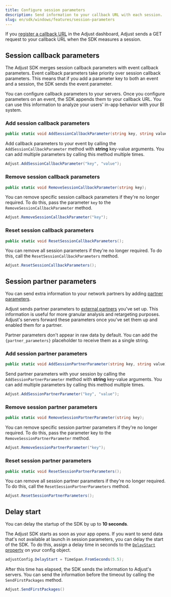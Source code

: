 ```yaml
---
title: Configure session parameters
description: Send information to your callback URL with each session.
slug: en/sdk/windows/features/session-parameters
---
```


If you [register a callback URL](https://help.adjust.com/en/article/recommended-placeholders-callbacks) in the Adjust dashboard, Adjust sends a GET request to your callback URL when the SDK measures a session.

## Session callback parameters

<Callout type="note">

The Adjust SDK merges session callback parameters with event callback parameters. Event callback parameters take priority over session callback parameters. This means that if you add a parameter key to both an event and a session, the SDK sends the event parameter.

</Callout>

You can configure callback parameters to your servers. Once you configure parameters on an event, the SDK appends them to your callback URL. You can use this information to analyze your users' in-app behavior with your BI system.

### Add session callback parameters

```cs title="Method signature"
public static void AddSessionCallbackParameter(string key, string value);
```

Add callback parameters to your event by calling the `AddSessionCallbackParameter` method with **string** key-value arguments. You can add multiple parameters by calling this method multiple times.

```cs
Adjust.AddSessionCallbackParameter("key", "value");
```

### Remove session callback parameters

```cs title="Method signature"
public static void RemoveSessionCallbackParameter(string key);
```

You can remove specific session callback parameters if they're no longer required. To do this, pass the parameter `key` to the `RemoveSessionCallbackParameter` method.

```cs
Adjust.RemoveSessionCallbackParameter("key");
```

### Reset session callback parameters

```cs title="Method signature"
public static void ResetSessionCallbackParameters();
```

You can remove all session parameters if they're no longer required. To do this, call the `ResetSessionCallbackParameters` method.

```cs
Adjust.ResetSessionCallbackParameters();
```

## Session partner parameters

You can send extra information to your network partners by adding [partner parameters](https://help.adjust.com/en/article/data-sharing-ad-network#map-parameters).

Adjust sends partner parameters to [external partners](https://help.adjust.com/en/article/integrated-partners) you've set up. This information is useful for more granular analysis and retargeting purposes. Adjust's servers forward these parameters once you've set them up and enabled them for a partner.

<Callout type="note">

Partner parameters don't appear in raw data by default. You can add the `{partner_parameters}` placeholder to receive them as a single string.

</Callout>

### Add session partner parameters

```cs title="Method signature"
public static void AddSessionPartnerParameter(string key, string value);
```

Send partner parameters with your session by calling the `AddSessionPartnerParameter` method with **string** key-value arguments. You can add multiple parameters by calling this method multiple times.

```cs
Adjust.AddSessionPartnerParameter("key", "value");
```

### Remove session partner parameters

```cs title="Method signature"
public static void RemoveSessionPartnerParameter(string key);
```

You can remove specific session partner parameters if they're no longer required. To do this, pass the parameter key to the `RemoveSessionPartnerParameter` method.

```cs
Adjust.RemoveSessionPartnerParameter("key");
```

### Reset session partner parameters

```cs title="Method signature"
public static void ResetSessionPartnerParameters();
```

You can remove all session partner parameters if they're no longer required. To do this, call the `ResetSessionPartnerParameters` method.

```cs
Adjust.ResetSessionPartnerParameters();
```

## Delay start

<Callout type="note">

You can delay the startup of the SDK by up to **10 seconds**.

</Callout>

The Adjust SDK starts as soon as your app opens. If you want to send data that's not available at launch in session parameters, you can delay the start of the SDK. To do this, assign a delay time in seconds to the [`DelayStart` property](/en/sdk/flutter/configuration#delay-the-start-of-the-sdk) on your config object.

```cs
adjustConfig.DelayStart = TimeSpan.FromSeconds(5.5);
```

After this time has elapsed, the SDK sends the information to Adjust's servers. You can send the information before the timeout by calling the `SendFirstPackages` method.

```cs
Adjust.SendFirstPackages()
```

